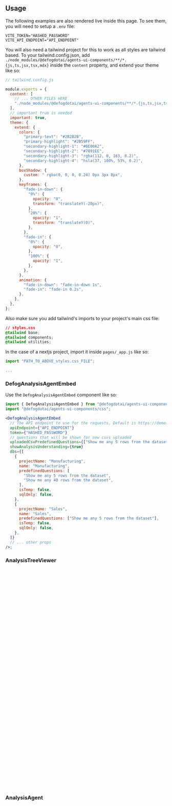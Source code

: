 
## Usage

The following examples are also rendered live inside this page. To see them, you will need to setup a `.env` file:

```
VITE_TOKEN="HASHED_PASSWORD"
VITE_API_ENDPOINT="API_ENDPOINT"
```

You will also need a tailwind project for this to work as all styles are tailwind based. To your tailwind.config.json, add `./node_modules/@defogdotai/agents-ui-components/**/*.{js,ts,jsx,tsx,mdx}` inside the `content` property, and extend your theme like so:

```js
// tailwind.config.js

module.exports = {
  content: [
    // ... OTHER FILES HERE
    "./node_modules/@defogdotai/agents-ui-components/**/*.{js,ts,jsx,tsx,mdx}",
  ],
  // important true is needed
  important: true,
  theme: {
    extend: {
      colors: {
        "primary-text": "#2B2B2B",
        "primary-highlight": "#2B59FF",
        "secondary-highlight-1": "#6E00A2",
        "secondary-highlight-2": "#7891EE",
        "secondary-highlight-3": "rgba(112, 0, 163, 0.2)",
        "secondary-highlight-4": "hsla(37, 100%, 53%, 0.2)",
      },
      boxShadow: {
        custom: " rgba(0, 0, 0, 0.24) 0px 3px 8px",
      },
      keyframes: {
        "fade-in-down": {
          "0%": {
            opacity: "0",
            transform: "translateY(-20px)",
          },
          "20%": {
            opacity: "1",
            transform: "translateY(0)",
          },
        },
        "fade-in": {
          "0%": {
            opacity: "0",
          },
          "100%": {
            opacity: "1",
          },
        },
      },
      animation: {
        "fade-in-down": "fade-in-down 1s",
        "fade-in": "fade-in 0.2s",
      },
    },
  },
};
```

Also make sure you add tailwind's imports to your project's main css file:

```css
// styles.css
@tailwind base;
@tailwind components;
@tailwind utilities;
```

In the case of a nextjs project, import it inside `pages/_app.js` like so:

```jsx
import "PATH_TO_ABOVE_styles.css_FILE";

...
```

### DefogAnalysisAgentEmbed

Use the `DefogAnalysisAgentEmbed` component like so:

```jsx
import { DefogAnalysisAgentEmbed } from "@defogdotai/agents-ui-components/agent";
import "@defogdotai/agents-ui-components/css";

<DefogAnalysisAgentEmbed
  // The API endpoint to use for the requests. Default is https://demo.defog.ai.
  apiEndpoint={"API_ENDPOINT"}
  token={"HASHED_PASSWORD"}
  // questions that will be shown for new csvs uploaded
  uploadedCsvPredefinedQuestions={["Show me any 5 rows from the dataset"]}
  showAnalysisUnderstanding={true}
  dbs={[
    {
      projectName: "Manufacturing",
      name: "Manufacturing",
      predefinedQuestions: [
        "Show me any 5 rows from the dataset",
        "Show me any 40 rows from the dataset",
      ],
      isTemp: false,
      sqlOnly: false,
    },
    {
      projectName: "Sales",
      name: "Sales",
      predefinedQuestions: ["Show me any 5 rows from the dataset"],
      isTemp: false,
      sqlOnly: false,
    },
  ]}
  // ... other props
/>;
```


<Canvas of={Embed.Primary} />

### AnalysisTreeViewer

```jsx
import {
  Setup,
  AnalysisTreeViewer,
  AnalysisTreeManager,
} from "@defogdotai/agents-ui-components/agent";
import "@defogdotai/agents-ui-components/css";

const analysisTreeManager = new AnalysisTreeManager();

const projectName = "Sales";
const name = "Sales";
const predefinedQuestions = [
  "Show me any 5 rows from the dataset",
  "Show me any 40 rows from the dataset",
];
const isTemp = false;
const sqlOnly = false;

// <Setup/> sets up socket connections/other context + sqlite db and shows a loader until everything is ready + sockets are connected.
<Setup
  // The API endpoint to use for the requests. Default is https://demo.defog.ai.
  apiEndpoint={"API_ENDPOINT"}
  token={"HASHED_PASSWORD"}
  // these are the ones that will be shown for new csvs uploaded
  uploadedCsvPredefinedQuestions={["Show me any 5 rows from the dataset"]}
  showAnalysisUnderstanding={true}
  disableMessages={false}
  // ... other props
>
  <AnalysisTreeViewer
    projectName={projectName}
    // metadata has to be passed only if you're querying a csv/temp db
    metadata={metadata}
    // for csv
    isTemp={isTemp}
    forceSqlOnly={false}
    showToggle={true}
    analysisTreeManager={analysisTreeManager}
    autoScroll={true}
    sideBarClasses={""}
    searchBarDraggable={true}
    defaultSidebarOpen={true || (window.innerWidth < 768 ? false : true)}
    predefinedQuestions={predefinedQuestions}
    // ... other props
  />
</Setup>;
```


<Canvas of={Tree.Primary} />

### AnalysisAgent

```jsx
import { Setup, AnalysisAgent } from "@defogdotai/agents-ui-components/agent";
import "@defogdotai/agents-ui-components/css";

const projectName = "Sales";
const name = "Sales";
const predefinedQuestions = [
  "Show me any 5 rows from the dataset",
  "Show me any 40 rows from the dataset",
];
const isTemp = false;
const sqlOnly = false;

// internally we use uuid's crypto.randomUUID() method. You can use any unique id here.
const id = "your-analysis-id";

// <Setup/> sets up socket connections/other context + sqlite db and shows a loader until everything is ready + sockets are connected.
<Setup
  // The API endpoint to use for the requests. Default is https://demo.defog.ai.
  apiEndpoint={"API_ENDPOINT"}
  token={"HASHED_PASSWORD"}
  // these are the ones that will be shown for new csvs uploaded
  uploadedCsvPredefinedQuestions={["Show me any 5 rows from the dataset"]}
  showAnalysisUnderstanding={true}
  disableMessages={false}
>
  <AnalysisAgent
    analysisId={id}
    projectName={projectName}
    // metadata has to be passed only if you're querying a csv/temp db
    metadata={metadata}
    isTemp={isTemp}
    forceSqlOnly={false}
  />
</Setup>;
```


<Canvas of={Agent.Primary} />
